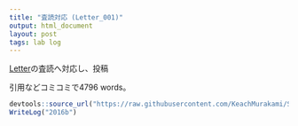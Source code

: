 ```yaml
---
title: "査読対応 (Letter_001)"
output: html_document
layout: post
tags: lab log
---
```


[Letter](https://keachmurakami.github.io/2016/09/28/Pub2016b.html)の査読へ対応し、投稿  

引用などコミコミで4796 words。  
```r
devtools::source_url("https://raw.githubusercontent.com/KeachMurakami/Sources/master/MyData/WriteLog.R")
WriteLog("2016b")
```